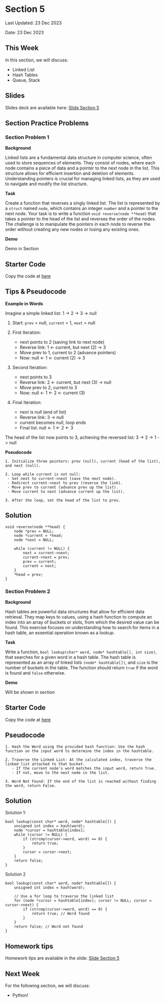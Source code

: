 # Section 5 {.unnumbered}

Last Updated: 23 Dec 2023

Date: 23 Dec 2023


## This Week
In this section, we will discuss:

- Linked List
- Hash Tables
- Queue, Stack


## Slides

Slides deck are available here: [Slide Section 5](https://docs.google.com/presentation/d/19kqeQEtSjAVwXkOuCCYKac1H0UnETvxmbBPjXi74EF0/edit?usp=sharing)

## Section Practice Problems

### Section Problem 1

**Background**

Linked lists are a fundamental data structure in computer science, often used to store sequences of elements. They consist of nodes, where each node contains a piece of data and a pointer to the next node in the list. This structure allows for efficient insertion and deletion of elements. Understanding pointers is crucial for managing linked lists, as they are used to navigate and modify the list structure.

**Task**

Create a function that reverses a singly linked list. The list is represented by a `struct` named `node`, which contains an integer `number` and a pointer to the next node. Your task is to write a function `void reverse(node **head)` that takes a pointer to the head of the list and reverses the order of the nodes. The challenge is to manipulate the pointers in each node to reverse the order without creating any new nodes or losing any existing ones.

**Demo**

Demo in Section

:::{.callout-note appearance="simple"}

## Starter Code

Copy the code at [here](https://github.com/zadchin/CS50_Practice-Question/blob/master/section5/Q1.c)

:::

::: {.callout-tip collapse="true" appearance="simple"}

## Tips & Pseudocode

**Example in Words**

Imagine a simple linked list: 1 -> 2 -> 3 -> null

1. Start: `prev` = null, `current` = 1, `next` = null

2. First Iteration:
   - next points to 2 (saving link to next node)
   - Reverse link: 1 <- current, but next (2) -> 3
   - Move prev to 1, current to 2 (advance pointers)
   - Now: null <- 1 <- current (2) -> 3

3. Second Iteration:
   - next points to 3
   - Reverse link: 2 <- current, but next (3) -> null
   - Move prev to 2, current to 3
   - Now: null <- 1 <- 2 <- current (3)

4. Final Iteration:
   - next is null (end of list)
   - Reverse link: 3 -> null
   - current becomes null, loop ends
   - Final list: null <- 1 <- 2 <- 3

The head of the list now points to 3, achieving the reversed list: 3 -> 2 -> 1 -> null

**Pseudocode**
```
1. Initialize three pointers: prev (null), current (head of the list), and next (null).

2. Loop while current is not null:
 - Set next to current->next (save the next node).
 - Redirect current->next to prev (reverse the link).
 - Move prev to current (advance prev up the list).
 - Move current to next (advance current up the list).
 
3. After the loop, set the head of the list to prev.
```
:::

::: {.callout-tip collapse="true" appearance="simple"}

## Solution 

```
void reverse(node **head) {
    node *prev = NULL;
    node *current = *head;
    node *next = NULL;

    while (current != NULL) {
        next = current->next;
        current->next = prev;
        prev = current;
        current = next;
    }
    *head = prev;
}
```

:::


### Section Problem 2

**Background**

Hash tables are powerful data structures that allow for efficient data retrieval. They map keys to values, using a hash function to compute an index into an array of buckets or slots, from which the desired value can be found. This exercise focuses on understanding how to search for items in a hash table, an essential operation known as a lookup.

**Task**

Write a function, `bool lookup(char* word, node* hashtable[], int size)`, that searches for a given word in a hash table. The hash table is represented as an array of linked lists `(node* hashtable[])`, and `size` is the number of buckets in the table. The function should return `true` if the word is found and `false` otherwise.

**Demo**

Will be shown in section


:::{.callout-note appearance="simple"}

## Starter Code

Copy the code at [here](https://github.com/zadchin/CS50_Practice-Question/blob/master/section5/Q2.c)

:::



::: {.callout-tip collapse="true" appearance="simple"}

## Pseudocode

```
1. Hash the Word using the provided hash function: Use the hash function on the input word to determine the index in the hashtable.

2. Traverse the Linked List: At the calculated index, traverse the linked list attached to that bucket.
   - If the current node's word matches the input word, return True.
   - If not, move to the next node in the list.

3. Word Not Found: If the end of the list is reached without finding the word, return False.
```
:::

::: {.callout-tip collapse="true" appearance="simple"}

## Solution 

Solution 1:

```
bool lookup(const char* word, node* hashtable[]) {
    unsigned int index = hash(word);
    node *cursor = hashtable[index];
    while (cursor != NULL) {
        if (strcmp(cursor->word, word) == 0) {
            return true;
        }
        cursor = cursor->next;
    }
    return false;
}
```

Solution 2

```
bool lookup(const char* word, node* hashtable[]) {
    unsigned int index = hash(word);

    // Use a for loop to traverse the linked list
    for (node *cursor = hashtable[index]; cursor != NULL; cursor = cursor->next) {
        if (strcmp(cursor->word, word) == 0) {
            return true; // Word found
        }
    }
    return false; // Word not found
}
```

:::


## Homework tips

Homework tips are available in the slide: [Slide Section 5](https://docs.google.com/presentation/d/19kqeQEtSjAVwXkOuCCYKac1H0UnETvxmbBPjXi74EF0/edit?usp=sharing)



## Next Week
For the following section, we will discuss:

- Python!

$\,$

